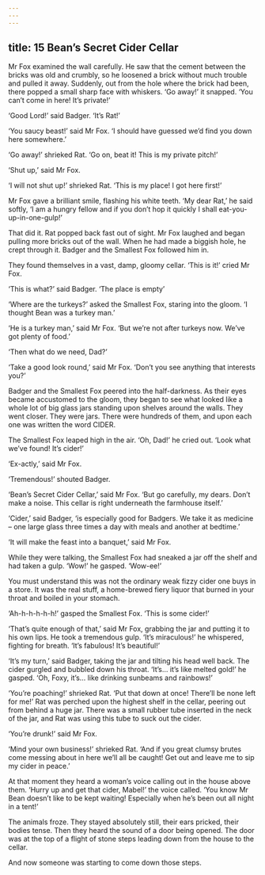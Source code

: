 ```yaml
---
---
---
```

title: 15 Bean’s Secret Cider Cellar
---




Mr Fox examined the wall carefully. He saw that the cement between the bricks was old and crumbly, so he loosened a brick without much trouble and pulled it away. Suddenly, out from the hole where the brick had been, there popped a small sharp face with whiskers. ‘Go away!’ it snapped. ‘You can’t come in here! It’s private!’

‘Good Lord!’ said Badger. ‘It’s Rat!’

‘You saucy beast!’ said Mr Fox. ‘I should have guessed we’d find you down here somewhere.’

‘Go away!’ shrieked Rat. ‘Go on, beat it! This is my private pitch!’

‘Shut up,’ said Mr Fox.

‘I will not shut up!’ shrieked Rat. ‘This is my place! I got here first!’



Mr Fox gave a brilliant smile, flashing his white teeth. ‘My dear Rat,’ he said softly, ‘I am a hungry fellow and if you don’t hop it quickly I shall eat-you-up-in-one-gulp!’



That did it. Rat popped back fast out of sight. Mr Fox laughed and began pulling more bricks out of the wall. When he had made a biggish hole, he crept through it. Badger and the Smallest Fox followed him in.

They found themselves in a vast, damp, gloomy cellar. ‘This is it!’ cried Mr Fox.

‘This is what?’ said Badger. ‘The place is empty’

‘Where are the turkeys?’ asked the Smallest Fox, staring into the gloom. ‘I thought Bean was a turkey man.’

‘He is a turkey man,’ said Mr Fox. ‘But we’re not after turkeys now. We’ve got plenty of food.’

‘Then what do we need, Dad?’

‘Take a good look round,’ said Mr Fox. ‘Don’t you see anything that interests you?’

Badger and the Smallest Fox peered into the half-darkness. As their eyes became accustomed to the gloom, they began to see what looked like a whole lot of big glass jars standing upon shelves around the walls. They went closer. They were jars. There were hundreds of them, and upon each one was written the word CIDER.

The Smallest Fox leaped high in the air. ‘Oh, Dad!’ he cried out. ‘Look what we’ve found! It’s cider!’



‘Ex-actly,’ said Mr Fox.

‘Tremendous!’ shouted Badger.

‘Bean’s Secret Cider Cellar,’ said Mr Fox. ‘But go carefully, my dears. Don’t make a noise. This cellar is right underneath the farmhouse itself.’

‘Cider,’ said Badger, ‘is especially good for Badgers. We take it as medicine – one large glass three times a day with meals and another at bedtime.’

‘It will make the feast into a banquet,’ said Mr Fox.

While they were talking, the Smallest Fox had sneaked a jar off the shelf and had taken a gulp. ‘Wow!’ he gasped. ‘Wow-ee!’

You must understand this was not the ordinary weak fizzy cider one buys in a store. It was the real stuff, a home-brewed fiery liquor that burned in your throat and boiled in your stomach.

‘Ah-h-h-h-h-h!’ gasped the Smallest Fox. ‘This is some cider!’





‘That’s quite enough of that,’ said Mr Fox, grabbing the jar and putting it to his own lips. He took a tremendous gulp. ‘It’s miraculous!’ he whispered, fighting for breath. ‘It’s fabulous! It’s beautiful!’

‘It’s my turn,’ said Badger, taking the jar and tilting his head well back. The cider gurgled and bubbled down his throat. ‘It’s… it’s like melted gold!’ he gasped. ‘Oh, Foxy, it’s… like drinking sunbeams and rainbows!’

‘You’re poaching!’ shrieked Rat. ‘Put that down at once! There’ll be none left for me!’ Rat was perched upon the highest shelf in the cellar, peering out from behind a huge jar. There was a small rubber tube inserted in the neck of the jar, and Rat was using this tube to suck out the cider.

‘You’re drunk!’ said Mr Fox.

‘Mind your own business!’ shrieked Rat. ‘And if you great clumsy brutes come messing about in here we’ll all be caught! Get out and leave me to sip my cider in peace.’

At that moment they heard a woman’s voice calling out in the house above them. ‘Hurry up and get that cider, Mabel!’ the voice called. ‘You know Mr Bean doesn’t like to be kept waiting! Especially when he’s been out all night in a tent!’

The animals froze. They stayed absolutely still, their ears pricked, their bodies tense. Then they heard the sound of a door being opened. The door was at the top of a flight of stone steps leading down from the house to the cellar.

And now someone was starting to come down those steps.